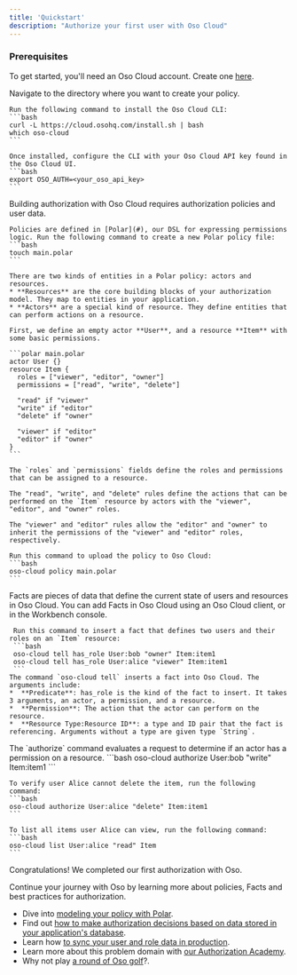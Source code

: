 ```yaml
---
title: 'Quickstart'
description: "Authorize your first user with Oso Cloud"
---
```


### Prerequisites

To get started, you'll need an Oso Cloud account. Create one [here](https://ui.osohq.com).

<Steps>
  <Step title="Install and configure the Oso Cloud CLI">
    Navigate to the directory where you want to create your policy.

    Run the following command to install the Oso Cloud CLI:
    ```bash
    curl -L https://cloud.osohq.com/install.sh | bash
    which oso-cloud
    ```

    Once installed, configure the CLI with your Oso Cloud API key found in the Oso Cloud UI.
    ```bash
    export OSO_AUTH=<your_oso_api_key>
    ```
  </Step>
  <Step title="Create your first policy">
    Building authorization with Oso Cloud requires authorization policies and user data. 

    Policies are defined in [Polar](#), our DSL for expressing permissions logic. Run the following command to create a new Polar policy file:
    ```bash
    touch main.polar
    ```

    There are two kinds of entities in a Polar policy: actors and resources. 
    * **Resources** are the core building blocks of your authorization model. They map to entities in your application. 
    * **Actors** are a special kind of resource. They define entities that can perform actions on a resource.
    
    First, we define an empty actor **User**, and a resource **Item** with some basic permissions.

    ```polar main.polar
    actor User {}
    resource Item {
      roles = ["viewer", "editor", "owner"]
      permissions = ["read", "write", "delete"]

      "read" if "viewer"
      "write" if "editor"
      "delete" if "owner"

      "viewer" if "editor" 
      "editor" if "owner"
    }
    ```

    The `roles` and `permissions` fields define the roles and permissions that can be assigned to a resource.

    The "read", "write", and "delete" rules define the actions that can be performed on the `Item` resource by actors with the "viewer", "editor", and "owner" roles.
    
    The "viewer" and "editor" rules allow the "editor" and "owner" to inherit the permissions of the "viewer" and "editor" roles, respectively.
    
    Run this command to upload the policy to Oso Cloud:
    ```bash
    oso-cloud policy main.polar
    ```
  </Step>
  <Step title="Add facts">
    Facts are pieces of data that define the current state of users and resources in Oso Cloud. You can add Facts in Oso Cloud using an Oso Cloud client, or in the Workbench console.
     
     Run this command to insert a fact that defines two users and their roles on an `Item` resource:
     ```bash
     oso-cloud tell has_role User:bob "owner" Item:item1
     oso-cloud tell has_role User:alice "viewer" Item:item1
     ```
    The command `oso-cloud tell` inserts a fact into Oso Cloud. The arguments include:
    *  **Predicate**: has_role is the kind of the fact to insert. It takes 3 arguments, an actor, a permission, and a resource.
    *  **Permission**: The action that the actor can perform on the resource.
    *  **Resource Type:Resource ID**: a type and ID pair that the fact is referencing. Arguments without a type are given type `String`.
  </Step>
  <Step title="Evaluate your first request">
    The `authorize` command evaluates a request to determine if an actor has a permission on a resource.
    ```bash
    oso-cloud authorize User:bob "write" Item:item1
    ```

    To verify user Alice cannot delete the item, run the following command:
    ```bash
    oso-cloud authorize User:alice "delete" Item:item1
    ```

    To list all items user Alice can view, run the following command:
    ```bash
    oso-cloud list User:alice "read" Item
    ```
  </Step>
</Steps>

Congratulations! We completed our first authorization with Oso.

Continue your journey with Oso by learning more about policies, Facts and best practices for authorization.

- Dive into [modeling your policy with Polar](#).
- Find out [how to make authorization decisions based on data stored in your application's database](#).
- Learn how [to sync your user and role data in production](#).
- Learn more about this problem domain with [our Authorization Academy](#).
- Why not play [a round of Oso golf](#)?.